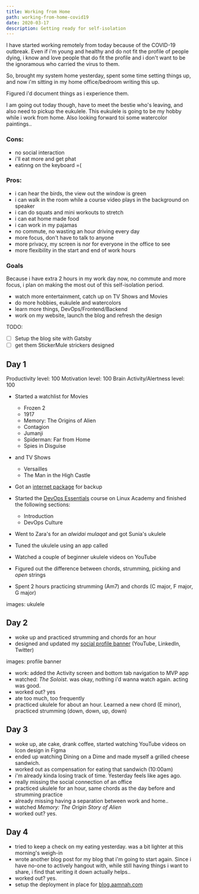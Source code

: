 ---
title: Working from Home
path: working-from-home-covid19
date: 2020-03-17
description: Getting ready for self-isolation
---

I have started working remotely from today because of the COVID-19 outbreak. Even if i'm young and healthy and do not fit the profile of people dying, i know and love people that do fit the profile and i don't want to be the ignoramous who carried the virus to them.

So, brought my system home yesterday, spent some time setting things up, and now i'm sitting in my home office/bedroom writing this up.

Figured i'd document things as i experience them.

I am going out today though, have to meet the bestie who's leaving, and also need to pickup the eukulele. This eukulele is going to be my hobby while i work from home. Also looking forward toi some watercolor paintings..

### Cons:

- no social interaction
- i'll eat more and get phat
- eatinng on the keyboard =(

### Pros:

- i can hear the birds, the view out the window is green
- i can walk in the room while a course video plays in the background on speaker
- i can do squats and mini workouts to stretch
- i can eat home made food
- i can work in my pajamas
- no commute, no wasting an hour driving every day
- more focus, don't have to talk to anyone
- more privacy, my screen is nor for everyone in the office to see
- more flexibility in the start and end of work hours

### Goals

Because i have extra 2 hours in my work day now, no commute and more focus, i plan on making the most out of this self-isolation period.

- watch more entertainment, catch up on TV Shows and Movies
- do more hobbies, eukulele and watercolors
- learn more things, DevOps/Frontend/Backend
- work on my website, launch the blog and refresh the design

TODO:

- [ ] Setup the blog site with Gatsby
- [ ] get them StickerMule strickers designed

## Day 1

Productivity level: 100
Motivation level: 100
Brain Activity/Alertness level: 100

- Started a watchlist for Movies

  - Frozen 2
  - 1917
  - Memory: The Origins of Alien
  - Contagion
  - Jumanji
  - Spiderman: Far from Home
  - Spies in Disguise

- and TV Shows

  - Versailles
  - The Man in the High Castle

- Got an [internet package](https://www.zong.com.pk/internet/internet-sim-plans) for backup

- Started the [DevOps Essentials](https://linuxacademy.com/cp/modules/view/id/192) course on Linux Academy and finished the following sections:

  - Introduction
  - DevOps Culture

- Went to Zara's for an _alwidai mulaqat_ and got Sunia's ukulele
- Tuned the ukulele using an app called
- Watched a couple of beginner ukulele videos on YouTube
- Figured out the difference between chords, strumming, picking and _open_ strings
- Spent 2 hours practicing strumming (Am7) and chords (C major, F major, G major)

images: ukulele

## Day 2

- woke up and practiced strumming and chords for an hour
- designed and updated my [social profile banner]() (YouTube, LinkedIn, Twitter)

images: profile banner

- work: added the Activity screen and bottom tab navigation to MVP app
- watched: _The Soloist_. was okay, nothing i'd wanna watch again. acting was good.
- worked out? yes
- ate too much, too frequently
- practiced ukulele for about an hour. Learned a new chord (E minor), practiced strumming (down, down, up, down)

## Day 3

- woke up, ate cake, drank coffee, started watching YouTube videos on Icon design in Figma
- ended up watching Dining on a Dime and made myself a grilled cheese sandwich.
- worked out as compensation for eating that sandwich (10:00am)
- i'm already kinda losing track of time. Yesterday feels like ages ago.
- really missing the social connection of an office
- practiced ukulele for an hour, same chords as the day before and strumming practice
- already missing having a separation between work and home..
- watched _Memory: The Origin Story of Alien_
- worked out? yes.

## Day 4

- tried to keep a check on my eating yesterday. was a bit lighter at this morning's weigh-in
- wrote another blog post for my blog that i'm going to start again. Since i have no-one to actively hangout with, while still having things i want to share, i find that writing it down actually helps..
- worked out? yes.
- setup the deployment in place for [blog.aamnah.com](https://blog.aamnah.com)
